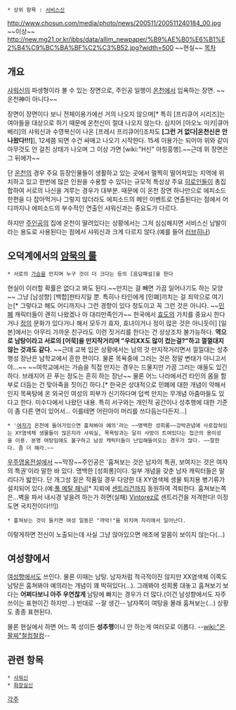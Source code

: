  * 상위 항목 : [[서비스신]]

http://www.chosun.com/media/photo/news/200511/200511240184_00.jpg ~~이상~~
http://new.mg21.or.kr/ibbs/data/allim_newpaper/%B9%AE%B0%E6%B1%E2%B4%C9%BC%BA%BF%C2%C3%B52.jpg?width=500 ~~현실~~
[[목차]]
== 개요 ==
[[샤워신]]의 파생형이라 볼 수 있는 장면으로, 주인공 일행이 [[온천]]에서 입욕하는 장면. ~~온천神이 아니다~~

장면이 장면이다 보니 전체이용가에선 거의 나오지 않으며[* 특히 [프리큐어 시리즈]는 여아들을 대상으로 하기 때문에 온천신이 절대 나오지 않는다. 심지어 [아오노 미키|큐어 베리]의 샤워신과 수영복신이 나온 [프레시 프리큐어!]조차도 '''[그런 거 없다|온천신은 안 나왔다!!!]'''], 12세쯤 되면 수건 싸매고 나오기 시작한다. 15세 이용가는 되어야 위와 같이 아무것도 안 걸친 상태가 나오며 그 이상 가면 [wiki:"H신" 아힝흥행].~~근데 위 장면은 그 뒤에가~~

단 [[온천]]의 경우 주요 등장인물들이 생활하고 있는 곳에서 멀찍히 떨어져있는 지역에 위치하고 있고 한번에 많은 인원을 수용할 수 있다는 규모적 특성상 주요 [[히로인]]들이 총집합하여 서로의 나신을 겨루는 경우가 대부분. 때문에 이 온천 장면 하나만으로 에피소드 한편을 다 잡아먹거나 그렇지 않더라도 에피소드의 메인 이벤트로 연출된다는 점에서 어디까지나 에피소드의 부수적인 연출인 샤워신과는 중요도가 다르다.

하지만 [[주인공]]의 집에 온천이 딸려있다는 상황에서는 그저 심심해지면 서비스신 남발이라는 용도로 사용된다는 점에서 샤워신과 크게 다르지 않다.(예를 들어 [[러브히나]])

== 오덕계에서의 [[암묵의 룰]] ==
 * 서로의 [[가슴]]을 만지며 누구 것이 더 크다는 등의 [음담패설]을 한다
현실이 이러할 확률은 없다고 봐도 된다.~~만지는 걸 빼면 가끔 일어나기도 하는 모양~~ 그냥 [남성향] [백합]판타지일 뿐. 특히나 타인에게 [민폐]끼치는 걸 죄악으로 여기는[* 그렇다고 해도 어디까지나 그런 경향이 있다 정도이고 꼭 그런 것은 아니다. ~~[[민폐]] 캐릭터들이 괜히 나왔겠나 아 대리만족인가~~ 한국에서 [[효도]]의 가치를 중요시 한다거나 [[정]]의 문화가 있다거나 해서 모두가 효자, 효녀이거나 정이 많은 것은 아니듯이] [일본]에서는 아무리 가까운 친구라도 이런 짓거리를 한다는 건 상상조차 불가능하다. '''역으로 남탕이라고 서로의 [어묵]을 만지작거리며 "우리XX도 많이 컸는걸?"하고 껄껄대지 않는 것과도 같다.''' ~~근데 교복 입은 상황에서는 남의 것 만지작거리면서 낄낄대는 성추행성 장난은 남학교에서 흔한 편이다. 물론 목욕중에 그러는 것은 정말 변태가 아니고서야...~~ ~~여학교에서는 가슴을 직접 만지는 경우는 드물지만 가끔 그러는 애들도 있긴 하다. 브래지어 끈 푸는 정도는 흔히 하는 장난~~  물론 어느 나라에서건 타인의 몸을 함부로 더듬는 건 맞아죽을 짓이긴 하다.[* 한국은 상대적으로 민폐에 대한 개념이 약해서인지 목욕탕에 온 외국인 여성의 피부가 신기하다며 덥썩 만지는 무개념 아줌마들도 있다고 한다. 미수다에서 나왔던 내용. 특히 서구와는 개인적 공간이나 성추행에 대한 기준이 좀 다른 면이 있어서... 이를테면 어린아이 머리를 쓰다듬는다든지...]

 * '[[여자]]가 온천에 들어가있으면 훔쳐봐야 예의'라는 ~~명백한 성희롱~~강박관념에 사로잡혀있는 XY염색체 생물들이 많은지라 샤워실, 목욕탕과는 달리 사방이 트여있다는 접근의 용이성을 이용. 분명 여탕임에도 불구하고 남성 캐릭터들이 난입해들어오는 경우가 많다. ~~잘한다. 좀 더 해라.~~
[[우주영웅전설]]에서 ~~막장~~주인공은 '훔쳐보는 것은 남자의 특권, 보여지는 것은 여자의 특권'이라 말한 바 있다. 명백한 [성희롱]이다. 일부 개념을 갖춘 남자 캐릭터들은 말리다가 밟힌다. 단 개그성 짙은 작품일 경우 다양한 대 XY염색체 생물 퇴치용 병기류가 설치되어 있다.(예:[[풀 메탈 패닉]][* 지뢰에 [[센트리건]]까지 동원하여 격퇴한다. 훔쳐보는쪽은...벽을 파서 내시경 넣을려 하는가 하면(실패) [[Vintorez]]로 센트리건을 저격한다! 이정도면 국지전이다!!!])

 * 훔쳐보는 것이 들키면 여성 일동은 "꺄악!"을 외치며 자리에서 일어난다.
이렇게하면 전신이 노출되는데 사실 그냥 앉아있으면 애초에 알몸이 보이지 않는다(...)

== 여성향에서 ==
[[여성향]]에서도 쓰인다. 물론 이때는 남탕. 남자처럼 적극적이진 않지만 XX염색체 이쪽도 남탕은 훔쳐봐야 예의라는 개념이 꽤 박혀있다(...).
그래봐야 성희롱 대놓고 훔쳐보기 보다는 '''어쩌다보니 아주 우연찮게''' 남탕에 빠지는 경우가 더 많다.(이건 남성향에서도 자주 쓰이는 표현이긴 하지만...) 반대로 --잘 생긴-- 남자쪽이 여탕을 몰래 훔쳐보는(...) 상황도 종종 표현된다.

물론 현실에서 하면 어느 쪽 성이든 '''성추행'''이니 안 하는게 여러모로 이롭다. --[[wiki:"은팔찌"철컹철컹]]--

== 관련 항목 ==
 * [[샤워신]]
 * [[화장실신]]

[[각주]]
